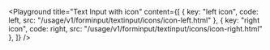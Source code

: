 

<Playground	
	title="Text Input with icon"
	content={[
		{ key: "left icon", code: left, src: "/usage/v1/forminput/textinput/icons/icon-left.html" },
		{ key: "right icon", code: right, src: "/usage/v1/forminput/textinput/icons/icon-right.html" },
	]}
/>